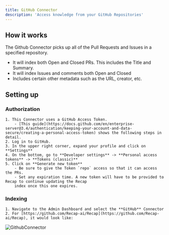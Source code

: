 ```yaml
---
title: GitHub Connector
description: 'Access knowledge from your GitHub Repositories'
---
```


## How it works
The Github Connector picks up all of the Pull Requests and Issues in a specified repository.
- It will index both Open and Closed PRs. This includes the Title and Summary.
- It will index Issues and comments both Open and Closed
- Includes certain other metadata such as the URL, creator, etc.

## Setting up
### Authorization
    1. This Connector uses a GitHub Access Token.
        - [This guide](https://docs.github.com/en/enterprise-server@3.4/authentication/keeping-your-account-and-data-secure/creating-a-personal-access-token) shows the following steps in detail.
    2. Log in to GitHub.
    3. In the upper right corner, expand your profile and click on **Settings**
    4. On the bottom, go to **Developer settings** -> **Personal access tokens** -> **Tokens (classic)**
    5. Click on **Generate new token**
        - Be sure to give the Token `repo` access so that it can access the PRs.
        - Set any expiration time. A new token will have to be provided to Recap to continue updating the Recap
        index once this one expires.

### Indexing
    1. Navigate to the Admin Dashboard and select the **GitHub** Connector
    2. For [https://github.com/Recap-ai/Recap](https://github.com/Recap-ai/Recap), it would look like:

![GithubConnector](/images/connectors/github/GithubConnector.png)